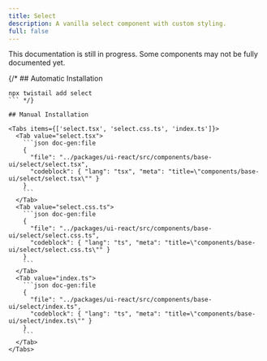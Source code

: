 ```yaml
---
title: Select
description: A vanilla select component with custom styling.
full: false
---
```


<Callout type='warn'>
  This documentation is still in progress. Some components may not be fully documented yet.
</Callout>

{/* ## Automatic Installation

```package-install
npx twistail add select
``` */}

## Manual Installation

<Tabs items={['select.tsx', 'select.css.ts', 'index.ts']}>
  <Tab value="select.tsx">
    ```json doc-gen:file
    {
      "file": "../packages/ui-react/src/components/base-ui/select/select.tsx",
      "codeblock": { "lang": "tsx", "meta": "title=\"components/base-ui/select/select.tsx\"" }
    }
    ```
  </Tab>
  <Tab value="select.css.ts">
    ```json doc-gen:file
    {
      "file": "../packages/ui-react/src/components/base-ui/select/select.css.ts",
      "codeblock": { "lang": "ts", "meta": "title=\"components/base-ui/select/select.css.ts\"" }
    }
    ```
  </Tab>
  <Tab value="index.ts">
    ```json doc-gen:file
    {
      "file": "../packages/ui-react/src/components/base-ui/select/index.ts",
      "codeblock": { "lang": "ts", "meta": "title=\"components/base-ui/select/index.ts\"" }
    }
    ```
  </Tab>
</Tabs>
